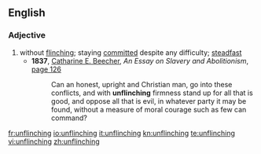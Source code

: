 ==English==

===Adjective===
{{en-adj|-}}

# without [[flinching]]; staying [[committed]] despite any difficulty; [[steadfast]]
#*'''1837''', [[w:Catharine Beecher|Catharine E. Beecher]], ''An Essay on Slavery and Abolitionism'', [http://books.google.com/books?id=vRoEAAAAYAAJ&pg=PA126&dq=unflinching page 126]
#*:Can an honest, upright and Christian man, go into these conflicts, and with '''unflinching''' firmness stand up for all that is good, and oppose all that is evil, in whatever party it may be found, without a measure of moral courage such as few can command?

[[fr:unflinching]]
[[io:unflinching]]
[[it:unflinching]]
[[kn:unflinching]]
[[te:unflinching]]
[[vi:unflinching]]
[[zh:unflinching]]
